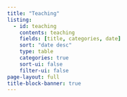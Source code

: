 ```yaml
---
title: "Teaching"
listing:
  - id: teaching
    contents: teaching
    fields: [title, categories, date]
    sort: "date desc"
    type: table
    categories: true
    sort-ui: false
    filter-ui: false
page-layout: full
title-block-banner: true
---
```

